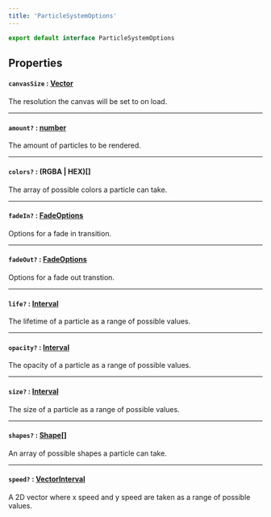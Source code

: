 ```yaml
---
title: 'ParticleSystemOptions'
---
```


```ts
export default interface ParticleSystemOptions
```

## Properties

#### ``canvasSize`` : [Vector](../types/Vector)

The resolution the canvas will be set to on load.

***

#### ``amount?`` : [number](https://developer.mozilla.org/en-US/docs/Web/JavaScript/Reference/Global_Objects/Number)

The amount of particles to be rendered.

***

#### ``colors?`` : (RGBA | HEX)[]

The array of possible colors a particle can take.

***

#### ``fadeIn?`` : [FadeOptions](./FadeOptions)

Options for a fade in transition.

***

#### ``fadeOut?`` : [FadeOptions](./FadeOptions)

Options for a fade out transtion.

***

#### ``life?`` : [Interval](../types/Interval.md)

The lifetime of a particle as a range of possible values.

***

#### ``opacity?`` : [Interval](../types/Interval.md)

The opacity of a particle as a range of possible values.

***

#### ``size?`` : [Interval](../types/Interval.md)

The size of a particle as a range of possible values.


***

#### ``shapes?`` : [Shape](../types/Shape)[]

An array of possible shapes a particle can take.

***

#### ``speed?`` : [VectorInterval](../types/VectorInterval)

A 2D vector where x speed and y speed are taken as a range of possible values. 